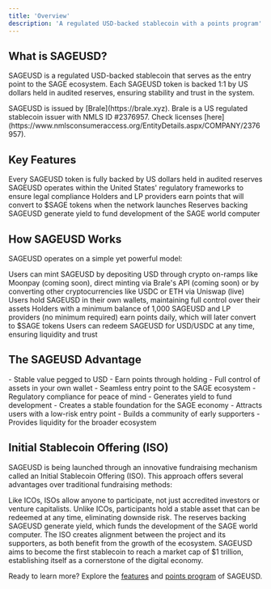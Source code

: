 ```yaml
---
title: 'Overview'
description: 'A regulated USD-backed stablecoin with a points program'
---
```


## What is SAGEUSD?

SAGEUSD is a regulated USD-backed stablecoin that serves as the entry point to the SAGE ecosystem. 
Each SAGEUSD token is backed 1:1 by US dollars held in audited reserves, ensuring stability and trust in the system.

<Note>
  SAGEUSD is issued by [Brale](https://brale.xyz). 
  Brale is a US regulated stablecoin issuer with NMLS ID #2376957.
  Check licenses [here](https://www.nmlsconsumeraccess.org/EntityDetails.aspx/COMPANY/2376957).
</Note>

## Key Features

<CardGroup cols={2}>
  <Card title="1:1 USD Backing" icon="dollar-sign" color="#0891b2">
    Every SAGEUSD token is fully backed by US dollars held in audited reserves
  </Card>
  <Card title="Regulatory Compliance" icon="shield-check" color="#7c3aed">
    SAGEUSD operates within the United States' regulatory frameworks to ensure legal compliance
  </Card>
  <Card title="Points Program" icon="star" color="#c2410c">
    Holders and LP providers earn points that will convert to $SAGE tokens when the network launches
  </Card>
  <Card title="Yield Generation" icon="chart-line" color="#3b82f6">
    Reserves backing SAGEUSD generate yield to fund development of the SAGE world computer
  </Card>
</CardGroup>

## How SAGEUSD Works

SAGEUSD operates on a simple yet powerful model:

<Steps>
  <Step title="Minting">
    Users can mint SAGEUSD by depositing USD through crypto on-ramps like Moonpay (coming soon), direct minting via Brale's API (coming soon)
    or by converting other cryptocurrencies like USDC or ETH via Uniswap (live)
  </Step>
  <Step title="Holding">
    Users hold SAGEUSD in their own wallets, maintaining full control over their assets
  </Step>
  <Step title="Earning Points">
    Holders with a minimum balance of 1,000 SAGEUSD and LP providers (no minimum required) earn points daily, which will later convert to $SAGE tokens
  </Step>
  <Step title="Redeeming">
    Users can redeem SAGEUSD for USD/USDC at any time, ensuring liquidity and trust
  </Step>
</Steps>

## The SAGEUSD Advantage

<Tabs>
  <Tab title="For Users">
    - Stable value pegged to USD
    - Earn points through holding
    - Full control of assets in your own wallet
    - Seamless entry point to the SAGE ecosystem
    - Regulatory compliance for peace of mind
  </Tab>
  <Tab title="For the Ecosystem">
    - Generates yield to fund development
    - Creates a stable foundation for the SAGE economy
    - Attracts users with a low-risk entry point
    - Builds a community of early supporters
    - Provides liquidity for the broader ecosystem
  </Tab>
</Tabs>

## Initial Stablecoin Offering (ISO)

SAGEUSD is being launched through an innovative fundraising mechanism called an Initial Stablecoin Offering (ISO). This approach offers several advantages over traditional fundraising methods:

<AccordionGroup>
  <Accordion icon="users" title="Democratized Participation">
    Like ICOs, ISOs allow anyone to participate, not just accredited investors or venture capitalists.
  </Accordion>
  <Accordion icon="shield" title="Risk Mitigation">
    Unlike ICOs, participants hold a stable asset that can be redeemed at any time, eliminating downside risk.
  </Accordion>
  <Accordion icon="money-bill" title="Yield Generation">
    The reserves backing SAGEUSD generate yield, which funds the development of the SAGE world computer.
  </Accordion>
  <Accordion icon="handshake" title="Alignment of Interests">
    The ISO creates alignment between the project and its supporters, as both benefit from the growth of the ecosystem.
  </Accordion>
</AccordionGroup>

<Note>
  SAGEUSD aims to become the first stablecoin to reach a market cap of $1 trillion, establishing itself as a cornerstone of the digital economy.
</Note>

Ready to learn more? Explore the [features](/sageusd/features) and [points program](/sageusd/points-program) of SAGEUSD. 